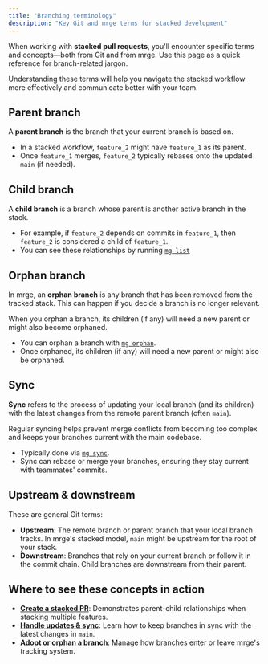 ```yaml
---
title: "Branching terminology"
description: "Key Git and mrge terms for stacked development"
---
```


When working with **stacked pull requests**, you'll encounter specific terms and concepts—both from Git and from mrge. Use this page as a quick reference for branch-related jargon.

<Info>
  Understanding these terms will help you navigate the stacked workflow more
  effectively and communicate better with your team.
</Info>

## Parent branch

A **parent branch** is the branch that your current branch is based on.

- In a stacked workflow, `feature_2` might have `feature_1` as its parent.
- Once `feature_1` merges, `feature_2` typically rebases onto the updated `main` (if needed).

## Child branch

A **child branch** is a branch whose parent is another active branch in the stack.

- For example, if `feature_2` depends on commits in `feature_1`, then `feature_2` is considered a child of `feature_1`.
- You can see these relationships by running [`mg list`](/reference/mg-list)

## Orphan branch

In mrge, an **orphan branch** is any branch that has been removed from the tracked stack. This can happen if you decide a branch is no longer relevant.

<Warning>
  When you orphan a branch, its children (if any) will need a new parent or
  might also become orphaned.
</Warning>

- You can orphan a branch with [`mg orphan`](/reference/mg-orphan).
- Once orphaned, its children (if any) will need a new parent or might also be orphaned.

## Sync

**Sync** refers to the process of updating your local branch (and its children) with the latest changes from the remote parent branch (often `main`).

<Tip>
  Regular syncing helps prevent merge conflicts from becoming too complex and
  keeps your branches current with the main codebase.
</Tip>

- Typically done via [`mg sync`](/reference/mg-sync).
- Sync can rebase or merge your branches, ensuring they stay current with teammates' commits.

## Upstream & downstream

These are general Git terms:

- **Upstream**: The remote branch or parent branch that your local branch tracks. In mrge's stacked model, `main` might be upstream for the root of your stack.
- **Downstream**: Branches that rely on your current branch or follow it in the commit chain. Child branches are downstream from their parent.

## Where to see these concepts in action

- **[Create a stacked PR](/how-to-guides/create-stacked-prs)**: Demonstrates parent-child relationships when stacking multiple features.
- **[Handle updates & sync](/how-to-guides/handle-updates-sync)**: Learn how to keep branches in sync with the latest changes in `main`.
- **[Adopt or orphan a branch](/how-to-guides/adopt-or-orphan-branch)**: Manage how branches enter or leave mrge's tracking system.
